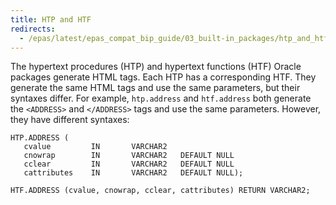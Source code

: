 ```yaml
---
title: HTP and HTF
redirects:
  - /epas/latest/epas_compat_bip_guide/03_built-in_packages/htp_and_htf/ #generated for docs/epas/reorg-role-use-case-mode
---
```


The hypertext procedures (HTP) and hypertext functions (HTF) Oracle packages generate HTML tags. Each HTP has a corresponding HTF. They generate the same HTML tags and use the same parameters, but their syntaxes differ. For example, `htp.address` and `htf.address` both generate the `<ADDRESS>` and `</ADDRESS>` tags and use the same parameters. However, they have different syntaxes: 

```
HTP.ADDRESS (
   cvalue         IN       VARCHAR2
   cnowrap        IN       VARCHAR2   DEFAULT NULL
   cclear         IN       VARCHAR2   DEFAULT NULL
   cattributes    IN       VARCHAR2   DEFAULT NULL);
```
```
HTF.ADDRESS (cvalue, cnowrap, cclear, cattributes) RETURN VARCHAR2;
```
